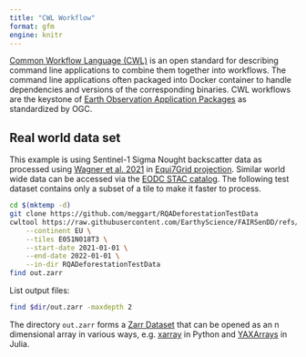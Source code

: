 ```yaml
---
title: "CWL Workflow"
format: gfm
engine: knitr
---
```


[Common Workflow Language (CWL)](https://www.commonwl.org/) is an open standard for describing command line applications to combine them together into workflows.
The command line applications often packaged into Docker container to handle dependencies and versions of the corresponding binaries.
CWL workflows are the keystone of [Earth Observation Application Packages](https://docs.ogc.org/bp/20-089r1.html) as standardized by OGC.

## Real world data set

This example is using Sentinel-1 Sigma Nought backscatter data as processed using [Wagner et al. 2021](https://www.mdpi.com/2072-4292/13/22/4622) in [Equi7Grid projection](https://github.com/TUW-GEO/Equi7Grid).
Similar world wide data can be accessed via the [EODC STAC catalog](https://services.eodc.eu/browser/#/v1/collections/SENTINEL1_SIG0_20M).
The following test dataset contains only a subset of a tile to make it faster to process.

```bash
cd $(mktemp -d)
git clone https://github.com/meggart/RQADeforestationTestData
cwltool https://raw.githubusercontent.com/EarthyScience/FAIRSenDD/refs/heads/main/ogc-app-cwl/fairsendd.cwl#cmd-rqa \
    --continent EU \
    --tiles E051N018T3 \
    --start-date 2021-01-01 \
    --end-date 2022-01-01 \
    --in-dir RQADeforestationTestData
find out.zarr
```

List output files:

```bash
find $dir/out.zarr -maxdepth 2
```

The directory `out.zarr` forms a [Zarr Dataset](https://zarr.dev/datasets/) that can be opened as an n dimensional array in various ways, e.g. [xarray](https://docs.xarray.dev/en/stable/) in Python and [YAXArrays](https://juliadatacubes.github.io/YAXArrays.jl/stable/) in Julia.